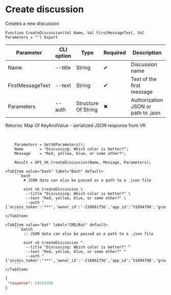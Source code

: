 ﻿---
sidebar_position: 1
description: Create discussion and other functions to work with VK in the Open Integration Package, a free open-source integration library for 1C:Enterprise 8, OneScript and CLI
keywords: [1C, 1С, 1С:Enterprise, 1С:Enterprise 8.3, API, Integration, Services, Exchange, OneScript, CLI, VK]
---


# Create discussion
 Creates a new discussion



`Function CreateDiscussion(Val Name, Val FirstMessageText, Val Parameters = "") Export`

  | Parameter | CLI option | Type | Required | Description |
  |-|-|-|-|-|
  | Name | --title | String | &#x2714; | Discussion name |
  | FirstMessageText | --text | String | &#x2714; | Text of the first message |
  | Parameters | --auth | Structure Of String | &#x2716; | Authorization JSON or path to .json |

  
  Returns:  Map Of KeyAndValue - serialized JSON response from VK

<br/>



```bsl title="1C:Enterprise/OneScript code example"
    Parameters = GetVKParameters();
    Name       = "Discussing: Which color is better?";
    Message    = "Red, yellow, blue, or some other?";

    Result = OPI_VK.CreateDiscussion(Name, Message, Parameters);
```
 

 <Tabs>
  
    <TabItem value="bash" label="Bash" default>
        ```bash
            # JSON data can also be passed as a path to a .json file
            
            oint vk CreateDiscussion \
             --title "Discussing: Which color is better?" \
             --text "Red, yellow, blue, or some other?" \
             --auth "{'access_token':'***','owner_id':'-218861756','app_id':'51694790','group_id':'218861756'}"
        ```
    </TabItem>
  
    <TabItem value="bat" label="CMD/Bat" default>
        ```batch
            :: JSON data can also be passed as a path to a .json file
            
            oint vk CreateDiscussion ^
             --title "Discussing: Which color is better?" ^
             --text "Red, yellow, blue, or some other?" ^
             --auth "{'access_token':'***','owner_id':'-218861756','app_id':'51694790','group_id':'218861756'}"
        ```
    </TabItem>
</Tabs>


```json title="Result"
{
 "response": 54343356
}
```
